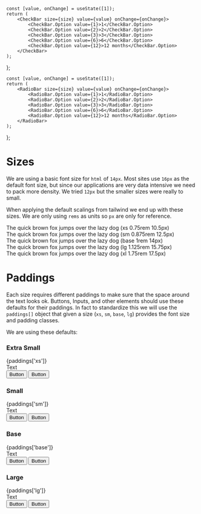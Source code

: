 

    const [value, onChange] = useState([1]);
    return (
        <CheckBar size={size} value={value} onChange={onChange}>
            <CheckBar.Option value={1}>1</CheckBar.Option>
            <CheckBar.Option value={2}>2</CheckBar.Option>
            <CheckBar.Option value={3}>3</CheckBar.Option>
            <CheckBar.Option value={6}>6</CheckBar.Option>
            <CheckBar.Option value={12}>12 months</CheckBar.Option>
        </CheckBar>
    );
};

    const [value, onChange] = useState([1]);
    return (
        <RadioBar size={size} value={value} onChange={onChange}>
            <RadioBar.Option value={1}>1</RadioBar.Option>
            <RadioBar.Option value={2}>2</RadioBar.Option>
            <RadioBar.Option value={3}>3</RadioBar.Option>
            <RadioBar.Option value={6}>6</RadioBar.Option>
            <RadioBar.Option value={12}>12 months</RadioBar.Option>
        </RadioBar>
    );
};


<Meta title="Standards/Sizes and Paddings"/>

# Sizes

We are using a basic font size for `html` of `14px`.  Most sites use `16px` as
the default font size, but since our applications are very data intensive we
need to pack more density. We tried `12px` but the smaller sizes were really to
small.

When applying the default scalings from tailwind we end up with these sizes. We
are only using `rems` as units so `px` are only for reference.

<Canvas>
    <div>
        <div className="text-xs">The quick brown fox jumps over the lazy dog (xs 0.75rem 10.5px)</div>
        <div className="text-sm">The quick brown fox jumps over the lazy dog (sm 0.875rem 12.5px)</div>
        <div className="text-base">The quick brown fox jumps over the lazy dog (base 1rem 14px)</div>
        <div className="text-lg">The quick brown fox jumps over the lazy dog (lg 1.125rem 15.75px)</div>
        <div className="text-xl">The quick brown fox jumps over the lazy dog (xl 1.75rem 17.5px)</div>
    </div>
</Canvas>

# Paddings

Each size requires different paddings to make sure that the space around the
text looks ok. Buttons, Inputs, and other elements should use these defaults for
their paddings. In fact to standardize this we will use the `paddings[]` object
that given a size (`xs`, `sm`, `base`, `lg`) provides the font size and  padding
classes.

We are using these defaults:

### Extra Small

<Canvas>
<Story name="Extra Small">
<div className="mb-4">{paddings['xs']}</div>
<div className="flex flex-row items-center space-x-2">
    <div className="text-xs border px-2 py-0.5 rounded border-gray-500">Text</div>
    <Button size="xs">Button</Button>
    <Button size="xs" secondary>Button</Button>
    <CheckboxBarSample size="xs"/>
    <RadioBarSample size="xs"/>
</div>
</Story>
</Canvas>

### Small

<Canvas>
<Story name="Small">
<div className="mb-4">{paddings['sm']}</div>
<div className="flex flex-row items-center space-x-2.5">
    <div className="text-sm border px-2.5 py-1 rounded border-gray-500">Text</div>
    <Button size="sm">Button</Button>
    <Button size="sm" secondary>Button</Button>
    <CheckboxBarSample size="sm"/>
    <RadioBarSample size="sm"/>
</div>
</Story>
</Canvas>

### Base

<Canvas>
<Story name="Base">
<div className="mb-4">{paddings['base']}</div>
<div className="flex flex-row items-center space-x-3">
    <div className="inline-block border px-3 py-2 rounded border-gray-500">Text</div>
    <Button>Button</Button>
    <Button secondary>Button</Button>
    <CheckboxBarSample/>
    <RadioBarSample/>
</div>
</Story>
</Canvas>

### Large

<Canvas>
<Story name="Large">
<div className="mb-4">{paddings['lg']}</div>
<div className="flex flex-row items-center space-x-4">
    <div className="text-lg border px-4 py-2 rounded border-gray-500">Text</div>
    <Button size="lg">Button</Button>
    <Button size="lg" secondary>Button</Button>
    <CheckboxBarSample size="lg"/>
    <RadioBarSample size="lg"/>
</div>
</Story>
</Canvas>
